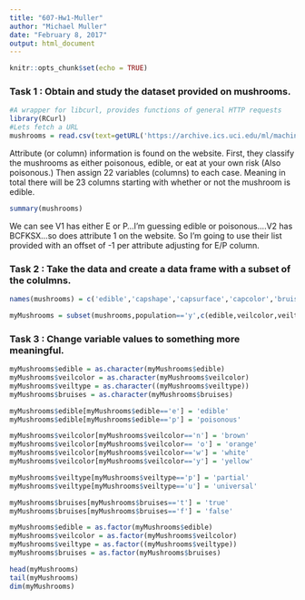 ---
title: "607-Hw1-Muller"
author: "Michael Muller"
date: "February 8, 2017"
output: html_document
---

```{r setup, include=FALSE}
knitr::opts_chunk$set(echo = TRUE)
```
### Task 1 : Obtain and study the dataset provided on mushrooms.
```{r}
#A wrapper for libcurl, provides functions of general HTTP requests
library(RCurl)
#Lets fetch a URL
mushrooms = read.csv(text=getURL('https://archive.ics.uci.edu/ml/machine-learning-databases/mushroom/agaricus-lepiota.data'), header = FALSE, sep = ',')
```
Attribute (or column) information is found on the website. First, they classify the mushrooms as either poisonous, edible, or eat at your own risk (Also poisonous.) Then assign 22 variables (columns) to each case. Meaning in total there will be 23 columns starting with whether or not the mushroom is edible.

```{r}
summary(mushrooms)
```
We can see V1 has either E or P...I'm guessing edible or poisonous....V2 has BCFKSX...so does attribute 1 on the website. So I'm going to use their list provided with an offset of -1 per attribute adjusting for E/P column.

### Task 2 : Take the data and create a data frame with a subset of the colulmns.

```{r}
names(mushrooms) = c('edible','capshape','capsurface','capcolor','bruises','odor','gillattach','gillspace','gillsize','gillcolor','stalkshape','stalkroot','stalksurfaceabovering','stalksurfacebelowring','stalkcolorabovering','stalkcolorbelowring','veiltype','veilcolor','ringnumber','ringtype','sporeprintcolor','population','habitat')

myMushrooms = subset(mushrooms,population=='y',c(edible,veilcolor,veiltype,bruises))
```

### Task 3 : Change variable values to something more meaningful.
```{r}
myMushrooms$edible = as.character(myMushrooms$edible)
myMushrooms$veilcolor = as.character(myMushrooms$veilcolor)
myMushrooms$veiltype = as.character((myMushrooms$veiltype))
myMushrooms$bruises = as.character(myMushrooms$bruises)

myMushrooms$edible[myMushrooms$edible=='e'] = 'edible'
myMushrooms$edible[myMushrooms$edible=='p'] = 'poisonous'

myMushrooms$veilcolor[myMushrooms$veilcolor=='n'] = 'brown'
myMushrooms$veilcolor[myMushrooms$veilcolor== 'o'] = 'orange'
myMushrooms$veilcolor[myMushrooms$veilcolor=='w'] = 'white'
myMushrooms$veilcolor[myMushrooms$veilcolor=='y'] = 'yellow'

myMushrooms$veiltype[myMushrooms$veiltype=='p'] = 'partial'
myMushrooms$veiltype[myMushrooms$veiltype=='u'] = 'universal'

myMushrooms$bruises[myMushrooms$bruises=='t'] = 'true'
myMushrooms$bruises[myMushrooms$bruises=='f'] = 'false'

myMushrooms$edible = as.factor(myMushrooms$edible)
myMushrooms$veilcolor = as.factor(myMushrooms$veilcolor)
myMushrooms$veiltype = as.factor((myMushrooms$veiltype))
myMushrooms$bruises = as.factor(myMushrooms$bruises)

head(myMushrooms)
tail(myMushrooms)
dim(myMushrooms)
```


